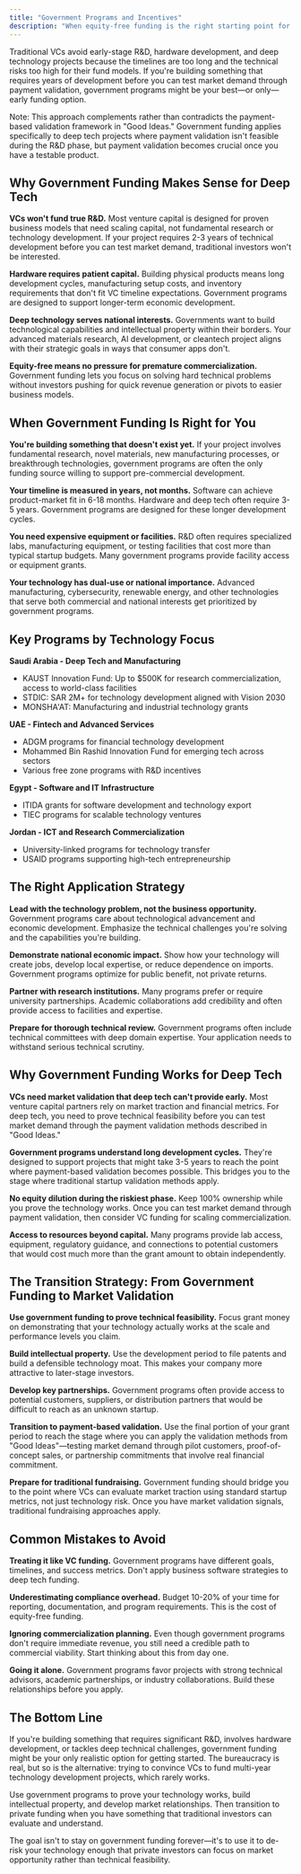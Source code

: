 ```yaml
---
title: "Government Programs and Incentives"
description: "When equity-free funding is the right starting point for deep tech and R&D"
---
```


Traditional VCs avoid early-stage R&D, hardware development, and deep technology projects because the timelines are too long and the technical risks too high for their fund models. If you're building something that requires years of development before you can test market demand through payment validation, government programs might be your best—or only—early funding option.

Note: This approach complements rather than contradicts the payment-based validation framework in "Good Ideas." Government funding applies specifically to deep tech projects where payment validation isn't feasible during the R&D phase, but payment validation becomes crucial once you have a testable product.

## Why Government Funding Makes Sense for Deep Tech

**VCs won't fund true R&D.** Most venture capital is designed for proven business models that need scaling capital, not fundamental research or technology development. If your project requires 2-3 years of technical development before you can test market demand, traditional investors won't be interested.

**Hardware requires patient capital.** Building physical products means long development cycles, manufacturing setup costs, and inventory requirements that don't fit VC timeline expectations. Government programs are designed to support longer-term economic development.

**Deep technology serves national interests.** Governments want to build technological capabilities and intellectual property within their borders. Your advanced materials research, AI development, or cleantech project aligns with their strategic goals in ways that consumer apps don't.

**Equity-free means no pressure for premature commercialization.** Government funding lets you focus on solving hard technical problems without investors pushing for quick revenue generation or pivots to easier business models.

## When Government Funding Is Right for You

**You're building something that doesn't exist yet.** If your project involves fundamental research, novel materials, new manufacturing processes, or breakthrough technologies, government programs are often the only funding source willing to support pre-commercial development.

**Your timeline is measured in years, not months.** Software can achieve product-market fit in 6-18 months. Hardware and deep tech often require 3-5 years. Government programs are designed for these longer development cycles.

**You need expensive equipment or facilities.** R&D often requires specialized labs, manufacturing equipment, or testing facilities that cost more than typical startup budgets. Many government programs provide facility access or equipment grants.

**Your technology has dual-use or national importance.** Advanced manufacturing, cybersecurity, renewable energy, and other technologies that serve both commercial and national interests get prioritized by government programs.

## Key Programs by Technology Focus

**Saudi Arabia - Deep Tech and Manufacturing**
- KAUST Innovation Fund: Up to $500K for research commercialization, access to world-class facilities
- STDIC: SAR 2M+ for technology development aligned with Vision 2030
- MONSHA'AT: Manufacturing and industrial technology grants

**UAE - Fintech and Advanced Services**
- ADGM programs for financial technology development
- Mohammed Bin Rashid Innovation Fund for emerging tech across sectors
- Various free zone programs with R&D incentives

**Egypt - Software and IT Infrastructure**
- ITIDA grants for software development and technology export
- TIEC programs for scalable technology ventures

**Jordan - ICT and Research Commercialization**
- University-linked programs for technology transfer
- USAID programs supporting high-tech entrepreneurship

## The Right Application Strategy

**Lead with the technology problem, not the business opportunity.** Government programs care about technological advancement and economic development. Emphasize the technical challenges you're solving and the capabilities you're building.

**Demonstrate national economic impact.** Show how your technology will create jobs, develop local expertise, or reduce dependence on imports. Government programs optimize for public benefit, not private returns.

**Partner with research institutions.** Many programs prefer or require university partnerships. Academic collaborations add credibility and often provide access to facilities and expertise.

**Prepare for thorough technical review.** Government programs often include technical committees with deep domain expertise. Your application needs to withstand serious technical scrutiny.

## Why Government Funding Works for Deep Tech

**VCs need market validation that deep tech can't provide early.** Most venture capital partners rely on market traction and financial metrics. For deep tech, you need to prove technical feasibility before you can test market demand through the payment validation methods described in "Good Ideas."

**Government programs understand long development cycles.** They're designed to support projects that might take 3-5 years to reach the point where payment-based validation becomes possible. This bridges you to the stage where traditional startup validation methods apply.

**No equity dilution during the riskiest phase.** Keep 100% ownership while you prove the technology works. Once you can test market demand through payment validation, then consider VC funding for scaling commercialization.

**Access to resources beyond capital.** Many programs provide lab access, equipment, regulatory guidance, and connections to potential customers that would cost much more than the grant amount to obtain independently.

## The Transition Strategy: From Government Funding to Market Validation

**Use government funding to prove technical feasibility.** Focus grant money on demonstrating that your technology actually works at the scale and performance levels you claim.

**Build intellectual property.** Use the development period to file patents and build a defensible technology moat. This makes your company more attractive to later-stage investors.

**Develop key partnerships.** Government programs often provide access to potential customers, suppliers, or distribution partners that would be difficult to reach as an unknown startup.

**Transition to payment-based validation.** Use the final portion of your grant period to reach the stage where you can apply the validation methods from "Good Ideas"—testing market demand through pilot customers, proof-of-concept sales, or partnership commitments that involve real financial commitment.

**Prepare for traditional fundraising.** Government funding should bridge you to the point where VCs can evaluate market traction using standard startup metrics, not just technology risk. Once you have market validation signals, traditional fundraising approaches apply.

## Common Mistakes to Avoid

**Treating it like VC funding.** Government programs have different goals, timelines, and success metrics. Don't apply business software strategies to deep tech funding.

**Underestimating compliance overhead.** Budget 10-20% of your time for reporting, documentation, and program requirements. This is the cost of equity-free funding.

**Ignoring commercialization planning.** Even though government programs don't require immediate revenue, you still need a credible path to commercial viability. Start thinking about this from day one.

**Going it alone.** Government programs favor projects with strong technical advisors, academic partnerships, or industry collaborations. Build these relationships before you apply.

## The Bottom Line

If you're building something that requires significant R&D, involves hardware development, or tackles deep technical challenges, government funding might be your only realistic option for getting started. The bureaucracy is real, but so is the alternative: trying to convince VCs to fund multi-year technology development projects, which rarely works.

Use government programs to prove your technology works, build intellectual property, and develop market relationships. Then transition to private funding when you have something that traditional investors can evaluate and understand.

The goal isn't to stay on government funding forever—it's to use it to de-risk your technology enough that private investors can focus on market opportunity rather than technical feasibility.